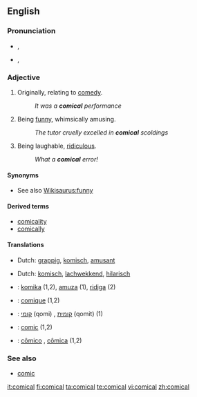 ==English==

===Pronunciation===
* {{a|RP}} {{IPA|/ˈkɒmɪkəl/}}, {{SAMPA|/"kQmIk@l/}}
* {{a|GenAm}} {{IPA|/ˈkɑmɪkəl/}}, {{SAMPA|/"kAmIk@l/}}

===Adjective===
{{en-adj}}

# {{Archaic}} Originally, relating to [[comedy]].
#: ''It was a '''comical''' performance''
# Being [[funny]], whimsically amusing.
#: ''The tutor cruelly excelled in '''comical''' scoldings''
# Being laughable, [[ridiculous]].
#: ''What a '''comical''' error!''

====Synonyms====
* See also [[Wikisaurus:funny]]

====Derived terms====
* [[comicality]]
* [[comically]]

====Translations====
{{trans-top|relating to comedy}}
{{trans-mid}}
{{trans-bottom}}

{{trans-top|being funny, whimsically amusing}}
* Dutch: [[grappig]], [[komisch]], [[amusant]] 
{{trans-mid}}
{{trans-bottom}}

{{trans-top|being laughable, ridiculous}}
* Dutch: [[komisch]], [[lachwekkend]], [[hilarisch]] 
{{trans-mid}}
{{trans-bottom}}

{{checktrans-top}}
* {{ttbc|Esperanto}}: [[komika]] (1,2), [[amuza]] (1), [[ridiga]] (2)
* {{ttbc|French}}: [[comique]] (1,2)
{{checktrans-mid}}
* {{ttbc|Hebrew}}: [[קומי]] (qomi) {{m}}, [[קומית]] (qomit) {{f}} (1)
* {{ttbc|Interlingua}}: [[comic]] (1,2)
* {{ttbc|Portuguese}}: [[cômico]] {{m}}, [[cômica]] {{f}} (1,2)
{{checktrans-bottom}}

===See also===
* [[comic]]

[[it:comical]]
[[fi:comical]]
[[ta:comical]]
[[te:comical]]
[[vi:comical]]
[[zh:comical]]